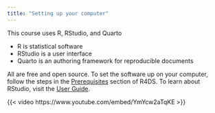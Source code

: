 ```yaml
---
title: "Setting up your computer"
---
```


This course uses R, RStudio, and Quarto

- R is statistical software
- RStudio is a user interface
- Quarto is an authoring framework for reproducible documents

All are free and open source. To set the software up on your computer, follow the steps in the [Prerequisites](https://r4ds.hadley.nz/intro#prerequisites) section of R4DS. To learn about RStudio, visit the [User Guide](https://docs.posit.co/ide/user).

{{< video https://www.youtube.com/embed/YmYcw2aTqKE >}}